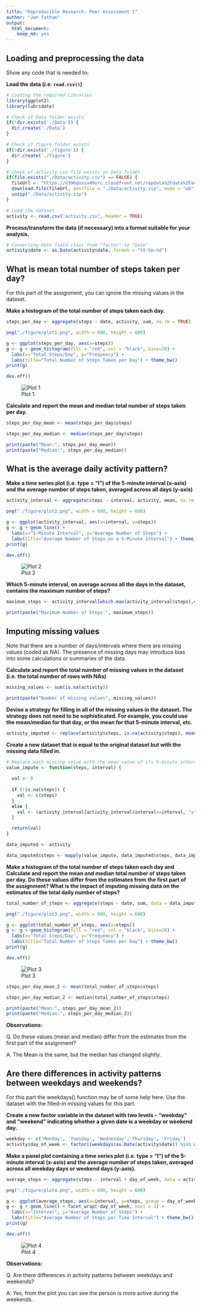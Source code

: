```yaml
---
title: "Reproducible Research: Peer Assessment 1"
author: "Jan Tatham"
output: 
  html_document:
    keep_md: yes
---
```



## Loading and preprocessing the data
Show any code that is needed to:


**Load the data (i.e. `read.csv()`)**

```r
# Loading the required Libraries
library(ggplot2)
library(lubridate)

# Check if Data folder exists
if(!dir.exists('./Data')) {
  dir.create('./Data')
}

# Check if figure folder exists
if(!dir.exists('./figure')) {
  dir.create('./figure')
}

# Check of activity.csv file exists in Data folder
if(file.exists("./Data/activity.csv") == FALSE) {
  fileUrl <- "https://d396qusza40orc.cloudfront.net/repdata%2Fdata%2Factivity.zip"
  download.file(fileUrl, destfile = "./Data/activity.zip", mode = "wb")
  unzip("./Data/activity.zip")
}

# Load the dataset
activity <- read.csv("activity.csv", header = TRUE)
```


**Process/transform the data (if necessary) into a format suitable for your analysis.**

```r
# Converting date field class from "factor" to "Date"
activity$date <- as.Date(activity$date, format = "%Y-%m-%d")

```

## What is mean total number of steps taken per day?
For this part of the assignment, you can ignore the missing values in the dataset.

**Make a histogram of the total number of steps taken each day.**

```r
steps_per_day <- aggregate(steps ~ date, activity, sum, na.rm = TRUE)

png("./figure/plot1.png", width = 800, height = 600)

g <- ggplot(steps_per_day, aes(x=steps))
g <- g + geom_histogram(fill = "red", col = "black", bins=20) +
  labs(x="Total Steps/Day", y="Frequency") +
  labs(title="Total Number of Steps Taken per Day") + theme_bw()
print(g)

dev.off()
```


![Plot 1](./figure/plot1.png)



**Calculate and report the mean and median total number of steps taken per day.**

```r
steps_per_day_mean <- mean(steps_per_day$steps)

steps_per_day_median <- median(steps_per_day$steps)

print(paste("Mean:", steps_per_day_mean))
print(paste("Median:", steps_per_day_median))
```


## What is the average daily activity pattern?

**Make a time series plot (i.e. type = "l") of the 5-minute interval (x-axis) and the average number of steps taken, averaged across all days (y-axis)**

```r
activity_interval <- aggregate(steps ~ interval, activity, mean, na.rm = TRUE)

png("./figure/plot2.png", width = 800, height = 600)

g <- ggplot(activity_interval, aes(x=interval, y=steps))
g <- g + geom_line() +
  labs(x="5-Minute Interval", y="Average Number of Steps") +
  labs(title="Average Number of Steps on a 5-Minute Interval") + theme_bw()
print(g)

dev.off()
```


![Plot 2](./figure/plot2.png)


**Which 5-minute interval, on average across all the days in the dataset, contains the maximum number of steps?**

```r
maximum_steps <- activity_interval[which.max(activity_interval$steps),c("interval")]

print(paste("Maximum Number of Steps:", maximum_steps))
```


## Imputing missing values

Note that there are a number of days/intervals where there are missing values (coded as NA). The presence of missing days may introduce bias into some calculations or summaries of the data.

**Calculate and report the total number of missing values in the dataset (i.e. the total number of rows with NAs)**

```r
missing_values <- sum(is.na(activity))

print(paste("Number of missing values", missing_values))
```


**Devise a strategy for filling in all of the missing values in the dataset. The strategy does not need to be sophisticated. For example, you could use the mean/median for that day, or the mean for that 5-minute interval, etc.**

```r
activity_imputed <- replace(activity$steps, is.na(activity$steps), mean(steps_per_day_mean))
```


**Create a new dataset that is equal to the original dataset but with the missing data filled in.**

```r
# Replace each missing value with the mean value of its 5-minute interval
value_impute <- function(steps, interval) {
  
  val <- 0
  
  if (!is.na(steps)) {
    val <- c(steps)
  }
  else {
    val <- (activity_interval[activity_interval$interval==interval, "steps"])
  }

  return(val)
}

data_imputed <- activity

data_imputed$steps <- mapply(value_impute, data_imputed$steps, data_imputed$interval)

```


**Make a histogram of the total number of steps taken each day and Calculate and report the mean and median total number of steps taken per day. Do these values differ from the estimates from the first part of the assignment? What is the impact of imputing missing data on the estimates of the total daily number of steps?**

```r
total_number_of_steps <- aggregate(steps ~ date, sum, data = data_imputed, na.action = na.omit)

png("./figure/plot3.png", width = 800, height = 600)

g <- ggplot(total_number_of_steps, aes(x=steps))
g <- g + geom_histogram(fill = "red", col = "black", bins=20) +
  labs(x="Total Steps/Day", y="Frequency") +
  labs(title="Total Number of Steps Taken per Day") + theme_bw()
print(g)

dev.off()
```

![Plot 3](./figure/plot3.png)


```r
steps_per_day_mean_2 <- mean(total_number_of_steps$steps)

steps_per_day_median_2 <- median(total_number_of_steps$steps)

print(paste("Mean:", steps_per_day_mean_2))
print(paste("Median:", steps_per_day_median_2))
```

**Observations:**

Q. Do these values (mean and median) differ from the estimates from the first part of the assignment? 

A. The Mean is the same, but the median has changed slightly.


## Are there differences in activity patterns between weekdays and weekends?

For this part the weekdays() function may be of some help here. Use the dataset with the filled-in missing values for this part.

**Create a new factor variable in the dataset with two levels -- "weekday" and "weekend" indicating whether a given date is a weekday or weekend day.**

```r
weekday <- c('Monday', 'Tuesday', 'Wednesday','Thursday', 'Friday')
activity$day_of_week <- factor((weekdays(as.Date(activity$date)) %in% weekday), levels=c(TRUE,FALSE),labels=c('Weekday','Weekend'))

```


**Make a panel plot containing a time series plot (i.e. type = "l") of the 5-minute interval (x-axis) and the average number of steps taken, averaged across all weekday days or weekend days (y-axis).**

```r
average_steps <- aggregate(steps ~ interval + day_of_week, data = activity, mean)

png("./figure/plot4.png", width = 800, height = 600)

g <- ggplot(average_steps, aes(x=interval, y=steps, group = day_of_week))
g <- g + geom_line() + facet_wrap(~day_of_week, ncol = 1) +
  labs(x="Interval", y="Average Number of Steps") +
  labs(title="Average Number of Steps per Time Interval") + theme_bw()
print(g)

dev.off()
```

![Plot 4](./figure/plot4.png)

**Observations:**

Q. Are there differences in activity patterns between weekdays and weekends? 

A. Yes, from the plot you can see the person is more active during the weekends.